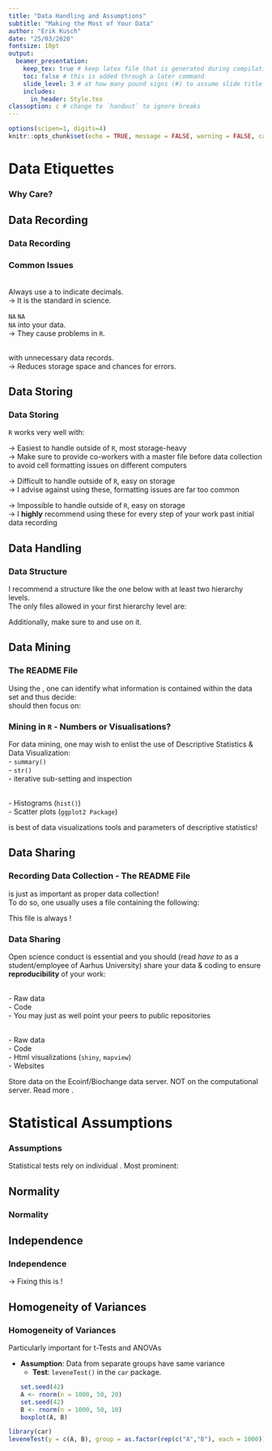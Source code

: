 ```yaml
---
title: "Data Handling and Assumptions"
subtitle: "Making the Most of Your Data"
author: "Erik Kusch"
date: "25/03/2020"
fontsize: 10pt
output: 
  beamer_presentation: 
    keep_tex: true # keep latex file that is generated during compilation
    toc: false # this is added through a later command
    slide_level: 3 # at how many pound signs (#) to assume slide title level
    includes:
      in_header: Style.tex
classoption: c # change to `handout` to ignore breaks
---
```

  
```r
options(scipen=1, digits=4)
knitr::opts_chunk$set(echo = TRUE, message = FALSE, warning = FALSE, cache = TRUE, cache.lazy=TRUE, tidy.opts=list(width.cutoff=50),tidy=TRUE, fig.height=8, digits=4)
```

<!--- ####### TOC (use this if you want ## headers to be included in the toc)--------------------
---------------------------------------  --->
  
\tableofcontents

<!--- ####### DOCUMENT --------------------
---------------------------------------  --->

# Data Etiquettes
### Why Care?
\begin{tcolorbox}[colback=burgundy!5,colframe=burgundy!40!black,title=]
\centering \textit{Biostatisticians often use 70\% of their time to handle data and just 30\% to actually analyse it.}
\end{tcolorbox}

\begincols[T]
  \begincol{.5\linewidth}
  \pause
    \textbf{Why care?} 
    \begin{itemize}
    \item Proper data collection and data handling ensure accurate results
    \item Proper data collection cuts down on data handling time
    \item Proper data handling will make reproducing an analysis much easier
    \end{itemize}
  \endcol
  \begincol{.5\linewidth}
  \pause
  \textbf{What to consider?} 
    \begin{itemize}
    \item Which data format to use
    \item What kind of data to record
    \item How data values are recorded/stored
    \item What kind of data values are feasible
    \end{itemize}
  \endcol
\endcols

## Data Recording
### Data Recording
\textbf{Guidelines for data recording:}
\begin{itemize}
\pause
  \item When collecting categorical data, know what values the variables are allowed to take
\pause
  \item When collecting continuous data, know which range the variable values can fall into
\pause
  \item Make sure everyone involved in data collection is on the same page
\pause
  \item Make regular back-ups of your data set
\end{itemize}

\vspace{.5cm}

\pause
\textbf{I recommend:}
\begin{itemize}
\pause
  \item Preparing content-aware excel files for data entry
    \begin{itemize}
    \pause
    \item Only allow pre-defined values to be entered
    \pause
    \item Need some excel macro writing
    \end{itemize}
\pause
  \item Using a cloud-service featuring version control for data storage
\end{itemize}

### Common Issues
\pause
\textbf{The Decimals}  
\pause
Always use a \textit{dot} to indicate decimals.  
$\rightarrow$ It is the standard in science.
  
\pause
\vspace{.5cm}
\textbf{To} `NA` \textbf{Or Not To} `NA`\textbf{?}  
\pause
\textit{Never enter} `NA` \textit{values manually} into your data.  
$\rightarrow$ They cause problems in `R`.
  
\pause
\vspace{.5cm}
\textbf{Redundancy Or Sparsity?}  
\pause
\textit{Don't clutter data} with unnecessary data records.  
$\rightarrow$ Reduces storage space and chances for errors.

## Data Storing
### Data Storing
`R` works very well with:  

\pause
\vspace{.1cm}
\begin{itemize}
\item excel files (\textit{.xls, .xlsx, .csv})
\end{itemize}
$\rightarrow$ Easiest to handle outside of `R`, most storage-heavy  
$\rightarrow$ Make sure to provide co-workers with a master file before data collection to avoid cell formatting issues on different computers

\pause
\vspace{.1cm}
\begin{itemize}
\item text files (\textit{.txt})
\end{itemize}
$\rightarrow$ Difficult to handle outside of `R`, easy on storage  
$\rightarrow$ I advise against using these, formatting issues are far too common

\pause
\vspace{.1cm}
\begin{itemize}
\item RDS files (\textit{.rds})
\end{itemize}
$\rightarrow$ Impossible to handle outside of `R`, easy on storage  
$\rightarrow$ I **highly** recommend using these for every step of your work past initial data recording


## Data Handling
### Data Structure
I recommend a structure like the one below with at least two hierarchy levels.  
\vspace{5pt}
\pause
The only files allowed in your first hierarchy level are:
\begin{itemize}
\item R master file
\item Manuscript master file
\end{itemize}

\centering \includegraphics[width=0.8\linewidth]{Figures/Hierarchy.jpg}

\vspace{-.2cm}

\pause
Additionally, make sure to \textbf{back-up your project folder frequently} and use \textbf{version control} on it.

## Data Mining
### The README File
Using the \textbf{README file}, one can identify what information is contained within the data set and thus decide:  
\begin{itemize}
\pause
\item What type/class a data record should be of
\pause
\item Which variables may be redundant
\pause
\item Which data records exceed their variable-specific feasible thresholds
\pause
\item Where to get comparative data sets from
\end{itemize}
\vspace{.5cm}
\pause
\textbf{Data Mining} should then focus on:
\begin{itemize}
\pause
\item \textit{Identifying problems} within the data records
\pause
\item \textit{Explorative} data analyses
\end{itemize}

### Mining in `R` - Numbers or Visualisations?
For data mining, one may wish to enlist the use of Descriptive Statistics \& Data Visualization:
\vspace{10pt}
\begincols[T]
  \begincol{.5\linewidth}
  \pause
  \textbf{Descriptive Statistics:}  
    - `summary()`  
    - `str()`  
    - iterative sub-setting and inspection  
    
  \endcol
  \begincol{.5\linewidth}
  \pause
  \textbf{Data Visualizations:}  
    - Histograms (`hist()`)  
    - Scatter plots (`ggplot2 Package`)  
    
  \endcol
\endcols
\vspace{20pt}
\pause
\centering \textbf{Holistic data mining} is best \textbf{achieved using a combination} of data visualizations tools and parameters of descriptive statistics!

## Data Sharing
### Recording Data Collection - The README File
\textbf{Documenting data recording} is just as important as proper data collection!  
\vspace{10pt}
\pause
To do so, one usually uses a \textbf{README} file containing the following:
\begin{itemize}
  \item Project Name and Summary
  \item Primary contact information
  \item Your name and title (if you aren't the primary contact)
  \item Other people working on the project
  \item Location of data and supporting info
  \item Organization and naming conventions used for the data
  \item Any previous work on the project and where its located
  \item Funding information
\end{itemize}
\pause
\vspace{.5cm}
\centering This file is always \textbf{saved in conjunction with the actual data set}!

### Data Sharing
Open science conduct is essential and you should (read *have to* as a student/employee of Aarhus University) share your data \& coding to ensure **reproducibility** of your work:

\vspace{10pt}
\begincols[T]
  \begincol{.5\linewidth}
  \pause
  \textbf{Peer-to-Peer:}  
    - Raw data  
    - Code  
    - You may just as well point your peers to public repositories  
    
  \endcol
  \begincol{.5\linewidth}
  \pause
  \textbf{Public:}  
    - Raw data  
    - Code  
    - Html visualizations (`shiny`, `mapview`)  
    - Websites
    
  \endcol
\endcols
\vspace{20pt}
\pause
\textbf{Aarhus Guideline:} Store data on the Ecoinf/Biochange data server. NOT on the computational server. Read more \href{https://medarbejdere.au.dk/en/administration/researchandtalent/responsible-conduct-of-research/policy-for-research-integrity-freedom-of-research-and-responsible-conduct-of-research-at-aarhus-university/}{here}.


# Statistical Assumptions
### Assumptions
Statistical tests rely on individual \textit{statistical assumptions}. Most prominent:
\begincols[c]
  \begincol{.5\linewidth}
  \begin{itemize}
  \pause
  \item \textbf{Normality}: Data follow a normal distribution
  \pause
  \item \textbf{Randomness}: Data are truly random
  \pause
  \item \textbf{Independence}: Data are independent
  \pause
  \item \textbf{Homogeneity of variances}: Data from separate groups have same variance
  \pause
  \item \textbf{Linearity}: Data have linear relationship
  \end{itemize}
  \endcol
  \begincol{.5\linewidth}
  \visible<2->{
  \centering \includegraphics[width=1\linewidth]{Figures/FB_IMG_1508796028117.jpg}
  }
  \endcol
\endcols

## Normality
### Normality
\begin{tcolorbox}[colback=burgundy!5,colframe=burgundy!40!black,title=]
\centering Testing for normality of the data is \textbf{crucial} for certain statistical procedures.
\end{tcolorbox}

\begincols[T]
\begincol{.5\linewidth}
  \visible<2->{\textbf{The Shapiro-Wilks Test In Theory}}
  \begin{itemize}
  \visible<3->{
  \item Base assumption: The data is normally distributed
  \item If $p$-value $<$ chosen significance level, the data is \textbf{not} normally distributed
  \item Very sensitive to sample size
  }
  \end{itemize}
\endcol
\begincol{.5\linewidth}
  \visible<2->{\textbf{The QQ Plot In Theory}}
  \begin{itemize}
  \visible<4->{
  \item Method for comparing two probability distributions by plotting their quantiles against each other
  \item If the two distributions being compared are similar, the plot will show the line $y = x$.
  \item Compare the data distribution to the normal distribution
  }
  \end{itemize}
\endcol
\endcols

## Independence
### Independence
\small
\begincols[T]
  \begincol{.5\linewidth}
  \pause
    \textbf{Theory:}
    \begin{itemize}
    \pause
    \item Even the smallest dependence in your data can turn into heavily biased results (which may be undetectable).
    \pause
    \item A dependence is a connection between/within the data.
    \pause
    \item The assumption of independence relies on the absence of any connection in your data that haven't been accounted for in your approach (accounting for it is difficult).
    \end{itemize} 
\endcol
\begincol{.5\linewidth}
  \pause
    \textbf{Independent data:}
    \begin{itemize}
    \pause
    \item \textit{Between Groups}\\
    Groups of data records should be pulled from different individuals.
    \pause
    \item \textit{Within Groups}\\
    Data values within the same group are not to influence one another.
    \pause
    \item  \textit{Within Individuals}\\
    Data values recorded for one individual should not influence each other. This is often an issue with repeated measurement approaches.
    \end{itemize} 
\endcol
\endcols
\vspace{10pt}
\pause
\centering $\rightarrow$ Fixing this \textit{after data collection} is \textbf{almost impossible}!

## Homogeneity of Variances
### Homogeneity of Variances
Particularly important for t-Tests and ANOVAs



\begincols[c]
  \begincol{.5\linewidth}
  \pause
  - **Assumption**: Data from separate groups have same variance  
  - **Test**: `leveneTest()` in the `car` package.  
  
  \endcol
  \begincol{.5\linewidth}
  ```r
  set.seed(42)
  A <- rnorm(n = 1000, 50, 20)
  set.seed(42)
  B <- rnorm(n = 1000, 50, 10)
  boxplot(A, B)
  ```
  \endcol
\endcols

\footnotesize
```r
library(car)
leveneTest(y = c(A, B), group = as.factor(rep(c("A","B"), each = 1000)))
```
